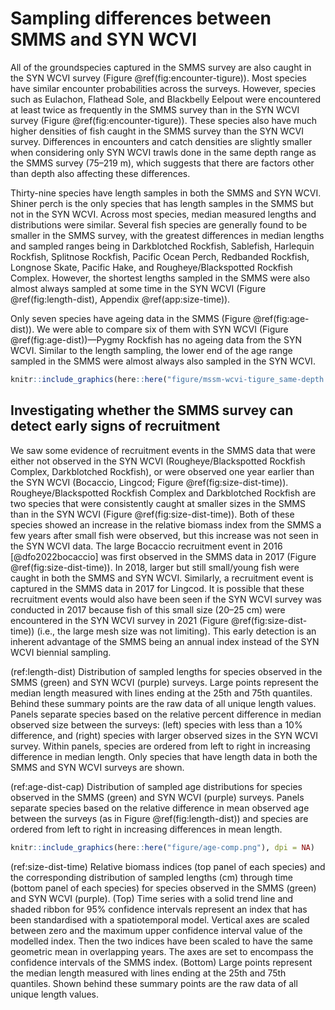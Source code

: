 # Sampling differences between SMMS and SYN WCVI {#sec:sampling-differences}

All of the groundspecies captured in the SMMS survey are also caught in the SYN WCVI survey (Figure \@ref(fig:encounter-tigure)).
Most species have similar encounter probabilities across the surveys.
However, species such as Eulachon, Flathead Sole, and Blackbelly Eelpout were encountered at least twice as frequently in the SMMS survey than in the SYN WCVI survey (Figure \@ref(fig:encounter-tigure)).
These species also have much higher densities of fish caught in the SMMS survey than the SYN WCVI survey.
Differences in encounters and catch densities are slightly smaller when considering only SYN WCVI trawls done in the same depth range as the SMMS survey (75--219 m), which suggests that there are factors other than depth also affecting these differences.

Thirty-nine species have length samples in both the SMMS and SYN WCVI.
Shiner perch is the only species that has length samples in the SMMS but not in the SYN WCVI.
Across most species, median measured lengths and distributions were similar.
Several fish species are generally found to be smaller in the SMMS survey, with the greatest differences in median lengths and sampled ranges being in Darkblotched Rockfish, Sablefish, Harlequin Rockfish, Splitnose Rockfish, Pacific Ocean Perch, Redbanded Rockfish, Longnose Skate, Pacific Hake, and Rougheye/Blackspotted Rockfish Complex.
However, the shortest lengths sampled in the SMMS were also almost always sampled at some time in the SYN WCVI (Figure \@ref(fig:length-dist), Appendix \@ref(app:size-time)).

Only seven species have ageing data in the SMMS (Figure \@ref(fig:age-dist)). 
We were able to compare six of them with SYN WCVI (Figure \@ref(fig:age-dist))---Pygmy Rockfish has no ageing data from the SYN WCVI.
Similar to the length sampling, the lower end of the age range sampled in the SMMS were almost always also sampled in the SYN WCVI.


```r
knitr::include_graphics(here::here("figure/mssm-wcvi-tigure_same-depth.png"), dpi = NA)
```

## Investigating whether the SMMS survey can detect early signs of recruitment {#sec:recruitment}

We saw some evidence of recruitment events in the SMMS data that were either not observed in the SYN WCVI (Rougheye/Blackspotted Rockfish Complex, Darkblotched Rockfish), or were observed one year earlier than the SYN WCVI (Bocaccio, Lingcod; Figure \@ref(fig:size-dist-time)).
Rougheye/Blackspotted Rockfish Complex and Darkblotched Rockfish are two species that were consistently caught at smaller sizes in the SMMS than in the SYN WCVI (Figure \@ref(fig:size-dist-time)).
Both of these species showed an increase in the relative biomass index from the SMMS a few years after small fish were observed, but this increase was not seen in the SYN WCVI data.
The large Bocaccio recruitment event in 2016 [@dfo2022bocaccio] was first observed in the SMMS data in 2017 (Figure \@ref(fig:size-dist-time)).
In 2018, larger but still small/young fish were caught in both the SMMS and SYN WCVI.
Similarly, a recruitment event is captured in the SMMS data in 2017 for Lingcod.
It is possible that these recruitment events would also have been seen if the SYN WCVI survey was conducted in 2017 because fish of this small size (20--25 cm) were encountered in the SYN WCVI survey in 2021 (Figure \@ref(fig:size-dist-time)) (i.e., the large mesh size was not limiting).
This early detection is an inherent advantage of the SMMS being an annual index instead of the SYN WCVI biennial sampling.

\clearpage

<!--caption-->
(ref:length-dist) Distribution of sampled lengths for species observed in the SMMS (green) and SYN WCVI (purple) surveys. 
Large points represent the median length measured with lines ending at the 25th and 75th quantiles. 
Behind these summary points are the raw data of all unique length values. Panels separate species based on the relative percent difference in median observed size between the surveys: (left) species with less than a 10% difference, and (right) species with larger observed sizes in the SYN WCVI survey.
Within panels, species are ordered from left to right in increasing difference in median length. 
Only species that have length data in both the SMMS and SYN WCVI surveys are shown.

\begin{landscapepage}

```r
knitr::include_graphics(here::here("figure/size-comp.png"), dpi = NA)
```

\end{landscapepage}

\clearpage

<!--caption-->
(ref:age-dist-cap) Distribution of sampled age distributions for species observed in the SMMS (green) and SYN WCVI (purple) surveys. Panels separate species based on the relative difference in mean observed age between the surveys (as in Figure \@ref(fig:length-dist)) and species are ordered from left to right in increasing differences in mean length.

```r
knitr::include_graphics(here::here("figure/age-comp.png"), dpi = NA)
```

<!--caption-->
(ref:size-dist-time) Relative biomass indices (top panel of each species) and the corresponding distribution of sampled lengths (cm) through time (bottom panel of each species) for species observed in the SMMS (green) and SYN WCVI (purple). 
(Top) Time series with a solid trend line and shaded ribbon for 95\% confidence intervals represent an index that has been standardised with a spatiotemporal model. 
Vertical axes are scaled between zero and the maximum upper confidence interval value of the modelled index. 
Then the two indices have been scaled to have the same geometric mean in overlapping years. 
The axes are set to encompass the confidence intervals of the SMMS index. 
(Bottom) Large points represent the median length measured with lines ending at the 25th and 75th quantiles. 
Shown behind these summary points are the raw data of all unique length values. 

\begin{landscapepage}

```r
knitr::include_graphics(here::here("figure/size-time-highlights.png"), dpi = NA)
```

\end{landscapepage}

\clearpage
